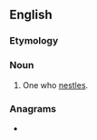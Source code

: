{{also|Nestler}}
==English==

===Etymology===
{{suffix|en|nestle|er}}

===Noun===
{{en-noun}}

# One who [[nestle]]s.

===Anagrams===
* {{anagrams|en|relents}}